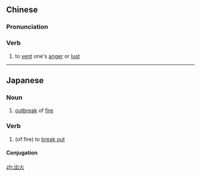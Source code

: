 ==Chinese==
{{zh-forms}}

===Pronunciation===
{{zh-pron
|m=chūhuǒ
|c=ceot1 fo2
|mn=chhut-hóe/chhut-hé
|cat=v
}}

===Verb===
{{zh-verb}}

# {{lb|zh|obsolete}} to [[vent]] one's [[anger]] or [[lust]]

----

==Japanese==
{{ja-kanjitab|しゅつ|か|k1=しゅっ|yomi=o}}

===Noun===
{{ja-noun|しゅっか}}

# [[outbreak]] of [[fire]]

===Verb===
{{ja-verb-suru|しゅっか}}

# (of fire) to [[break out]]

====Conjugation====
{{ja-suru|しゅっか}}

[[zh:出火]]